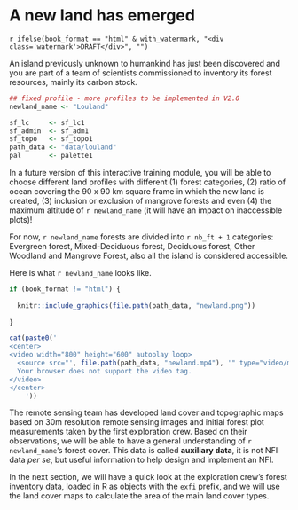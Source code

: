 
\newpage

# A new land has emerged {#newland}

`r ifelse(book_format == "html" & with_watermark, "<div class='watermark'>DRAFT</div>", "")`

An island previously unknown to humankind has just been discovered and you are part of a team of scientists commissioned to inventory its forest resources, mainly its carbon stock.

```r

## fixed profile - more profiles to be implemented in V2.0
newland_name <- "Louland"

sf_lc     <- sf_lc1
sf_admin  <- sf_adm1
sf_topo   <- sf_topo1
path_data <- "data/louland"
pal       <- palette1
``` 

::::::{.infobox data-latex=""}

In a future version of this interactive training module, you will be able to choose different land profiles with different (1) forest categories, (2) ratio of ocean covering the 90 x 90 km square frame in which the new land is created, (3) inclusion or exclusion of mangrove forests and even (4) the maximum altitude of ```r newland_name``` (it will have an impact on inaccessible plots)!

For now, ```r newland_name``` forests are divided into ```r nb_ft + 1``` categories: Evergreen forest, Mixed-Deciduous forest, Deciduous forest, Other Woodland and Mangrove Forest, also all the island is considered accessible.

::::::


Here is what ```r newland_name``` looks like.


```r

if (book_format != "html") {
  
  knitr::include_graphics(file.path(path_data, "newland.png"))
  
} 

```


```r

cat(paste0('
<center>
<video width="800" height="600" autoplay loop>
  <source src="', file.path(path_data, "newland.mp4"), '" type="video/mp4">
  Your browser does not support the video tag.
</video>
</center>
    '))

```


The remote sensing team has developed land cover and topographic maps based on 30m resolution remote sensing images and initial forest plot measurements taken by the first exploration crew. Based on their observations, we will be able to have a general understanding of ```r newland_name```'s forest cover. This data is called **auxiliary data**, it is not NFI data *per se*, but useful information to help design and implement an NFI.

In the next section, we will have a quick look at the exploration crew's forest inventory data, loaded in R as objects with the `exfi` prefix, and we will use the land cover maps to calculate the area of the main land cover types.

\  
